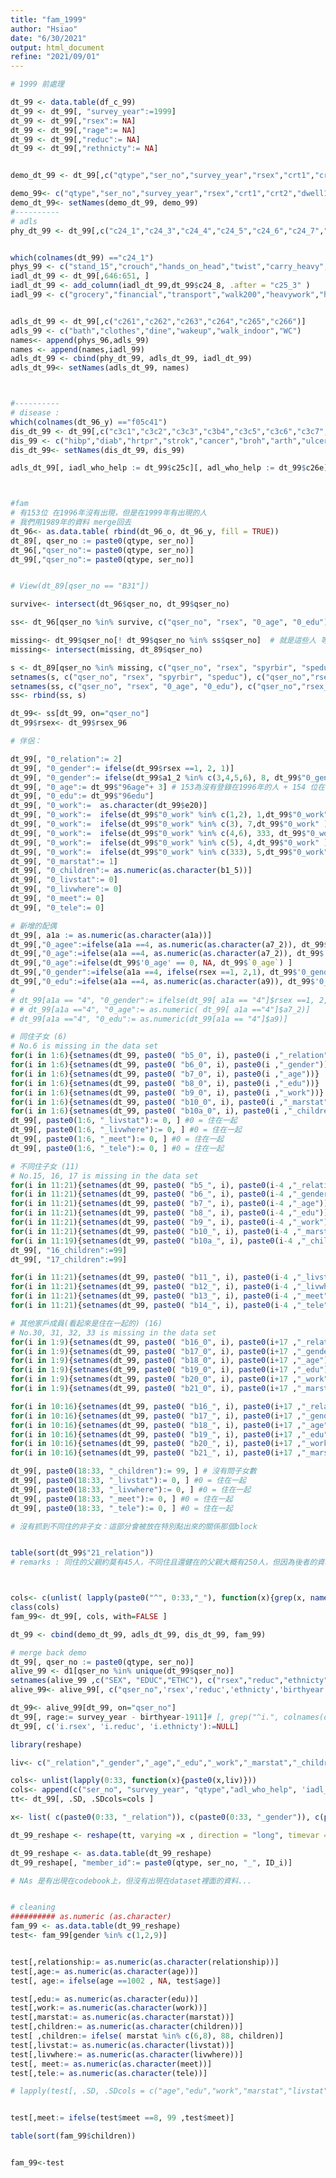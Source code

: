 ```yaml
---
title: "fam_1999"
author: "Hsiao"
date: "6/30/2021"
output: html_document
refine: "2021/09/01"
---
```


<!-- ```{r} -->
<!-- library(data.table) -->
<!-- load("/Users/hsiao/Desktop/Projects/HRS_Chao/data_merge.RData") -->

<!-- ``` -->




```r
# 1999 前處理

dt_99 <- data.table(df_c_99)
dt_99 <- dt_99[, "survey_year":=1999]
dt_99 <- dt_99[,"rsex":= NA]
dt_99 <- dt_99[,"rage":= NA]
dt_99 <- dt_99[,"reduc":= NA]
dt_99 <- dt_99[,"rethnicty":= NA]


demo_dt_99 <- dt_99[,c("qtype","ser_no","survey_year","rsex","crt1","crt2","f01","f02","reduc","rethnicty","a1_2","b1_5","b15","c1","e1_2","e6","c13b","c13c","c27","c28","c29","c30"),]

demo_99<- c("qtype","ser_no","survey_year","rsex","crt1","crt2","dwell1","dwell2","reduc","ethnicty","marstat","nchldrn","ntothh","hlgenrat","rwstat","worktype","nomihosp","hosphp1","cursmoke","curdrink","curchew","frqsport")
demo_dt_99<- setNames(demo_dt_99, demo_99)
#----------
# adls
phy_dt_99 <- dt_99[,c("c24_1","c24_3","c24_4","c24_5","c24_6","c24_7","c24_9"),]


which(colnames(dt_99) =="c24_1")
phys_99 <- c("stand_15","crouch","hands_on_head","twist","carry_heavy","run","staris")
iadl_dt_99 <- dt_99[,646:651, ]
iadl_dt_99 <- add_column(iadl_dt_99,dt_99$c24_8, .after = "c25_3" )
iadl_99 <- c("grocery","financial","transport","walk200","heavywork","housework","telehphone")


adls_dt_99 <- dt_99[,c("c261","c262","c263","c264","c265","c266")]
adls_99 <- c("bath","clothes","dine","wakeup","walk_indoor","WC")
names<- append(phys_96,adls_99)
names <- append(names,iadl_99)
adls_dt_99 <- cbind(phy_dt_99, adls_dt_99, iadl_dt_99)
adls_dt_99<- setNames(adls_dt_99, names)



#----------
# disease : 
which(colnames(dt_96_y) =="f05c41")
dis_dt_99 <- dt_99[,c("c3c1","c3c2","c3c3","c3b4","c3c5","c3c6","c3c7","c3c8","c3c9","c3_10","c3c11","c3c12","c3c13","c3c14"),]
dis_99 <- c("hibp","diab","hrtpr","strok","cancer","broh","arth","ulcer","livpr","hipbone","catar","kiddi","gout","spur")
dis_dt_99<- setNames(dis_dt_99, dis_99)

adls_dt_99[, iadl_who_help := dt_99$c25c][, adl_who_help := dt_99$c26e][, iadl_who_help:= ifelse(dt_99$c25b ==0, 0, iadl_who_help)]




```


```r
#fam
# 有153位 在1996年沒有出現，但是在1999年有出現的人
# 我們用1989年的資料 merge回去
dt_96<- as.data.table( rbind(dt_96_o, dt_96_y, fill = TRUE))
dt_89[, qser_no := paste0(qtype, ser_no)]
dt_96[,"qser_no":= paste0(qtype, ser_no)]
dt_99[,"qser_no":= paste0(qtype, ser_no)]


# View(dt_89[qser_no == "B31"])

survive<- intersect(dt_96$qser_no, dt_99$qser_no)

ss<- dt_96[qser_no %in% survive, c("qser_no", "rsex", "0_age", "0_edu")]

missing<- dt_99$qser_no[! dt_99$qser_no %in% ss$qser_no]  # 就是這些人 等1993年的資料來再處理
missing<- intersect(missing, dt_89$qser_no)

s <- dt_89[qser_no %in% missing, c("qser_no", "rsex", "spyrbir", "speduc")]
setnames(s, c("qser_no", "rsex", "spyrbir", "speduc"), c("qser_no","rsex_96", "96age", "96edu"))
setnames(ss, c("qser_no", "rsex", "0_age", "0_edu"), c("qser_no","rsex_96", "96age", "96edu"))
ss<- rbind(ss, s)

dt_99<- ss[dt_99, on="qser_no"]
dt_99$rsex<- dt_99$rsex_96

# 伴侶：

dt_99[, "0_relation":= 2] 
dt_99[, "0_gender":= ifelse(dt_99$rsex ==1, 2, 1)] 
dt_99[, "0_gender":= ifelse(dt_99$a1_2 %in% c(3,4,5,6), 8, dt_99$"0_gender")]  # 不同住的配偶會在這裡被清掉
dt_99[, "0_age":= dt_99$"96age"+ 3] # 153為沒有登錄在1996年的人 + 154 位在1996年就 missing的人 # 抓回來後還有174人
dt_99[, "0_edu":= dt_99$"96edu"]
dt_99[, "0_work":=  as.character(dt_99$e20)]
dt_99[, "0_work":=  ifelse(dt_99$"0_work" %in% c(1,2), 1,dt_99$"0_work" ) ] # 有工作，有工作但現在沒去做
dt_99[, "0_work":=  ifelse(dt_99$"0_work" %in% c(3), 7,dt_99$"0_work" ) ] # 幫忙家裡做
dt_99[, "0_work":=  ifelse(dt_99$"0_work" %in% c(4,6), 333, dt_99$"0_work" ) ] # 失業或是退休
dt_99[, "0_work":=  ifelse(dt_99$"0_work" %in% c(5), 4,dt_99$"0_work" ) ] # 家務事
dt_99[, "0_work":=  ifelse(dt_99$"0_work" %in% c(333), 5,dt_99$"0_work" ) ] # 家務事
dt_99[, "0_marstat":= 1]
dt_99[, "0_children":= as.numeric(as.character(b1_5))]
dt_99[, "0_livstat":= 0]
dt_99[, "0_livwhere":= 0]
dt_99[, "0_meet":= 0]
dt_99[, "0_tele":= 0]

# 新增的配偶
dt_99[, a1a := as.numeric(as.character(a1a))]
dt_99[,"0_agee":=ifelse(a1a ==4, as.numeric(as.character(a7_2)), dt_99$'0_age') ]
dt_99[,"0_age":=ifelse(a1a ==4, as.numeric(as.character(a7_2)), dt_99$'0_age') ]
dt_99[,"0_age":=ifelse(dt_99$'0_age' == 0, NA, dt_99$`0_age`) ]
dt_99[,"0_gender":=ifelse(a1a ==4, ifelse(rsex ==1, 2,1), dt_99$'0_gender') ]
dt_99[,"0_edu":=ifelse(a1a ==4, as.numeric(as.character(a9)), dt_99$'0_edu') ]
# 
# dt_99[a1a == "4", "0_gender":= ifelse(dt_99[ a1a == "4"]$rsex ==1, 2, 1)] 
# # dt_99[a1a =="4", "0_age":= as.numeric( dt_99[ a1a =="4"]$a7_2)]
# dt_99[a1a =="4", "0_edu":= as.numeric(dt_99[a1a == "4"]$a9)]

# 同住子女 (6)
# No.6 is missing in the data set
for(i in 1:6){setnames(dt_99, paste0( "b5_0", i), paste0(i ,"_relation"))}
for(i in 1:6){setnames(dt_99, paste0( "b6_0", i), paste0(i ,"_gender"))}
for(i in 1:6){setnames(dt_99, paste0( "b7_0", i), paste0(i ,"_age"))}
for(i in 1:6){setnames(dt_99, paste0( "b8_0", i), paste0(i ,"_edu"))}
for(i in 1:6){setnames(dt_99, paste0( "b9_0", i), paste0(i ,"_work"))}
for(i in 1:6){setnames(dt_99, paste0( "b10_0", i), paste0(i ,"_marstat"))}
for(i in 1:6){setnames(dt_99, paste0( "b10a_0", i), paste0(i ,"_children"))}
dt_99[, paste0(1:6, "_livstat"):= 0, ] #0 = 住在一起
dt_99[, paste0(1:6, "_livwhere"):= 0, ] #0 = 住在一起
dt_99[, paste0(1:6, "_meet"):= 0, ] #0 = 住在一起
dt_99[, paste0(1:6, "_tele"):= 0, ] #0 = 住在一起

# 不同住子女 (11)
# No.15, 16, 17 is missing in the data set
for(i in 11:21){setnames(dt_99, paste0( "b5_", i), paste0(i-4 ,"_relation"))}
for(i in 11:21){setnames(dt_99, paste0( "b6_", i), paste0(i-4 ,"_gender"))}
for(i in 11:21){setnames(dt_99, paste0( "b7_", i), paste0(i-4 ,"_age"))}
for(i in 11:21){setnames(dt_99, paste0( "b8_", i), paste0(i-4 ,"_edu"))}
for(i in 11:21){setnames(dt_99, paste0( "b9_", i), paste0(i-4 ,"_work"))}
for(i in 11:21){setnames(dt_99, paste0( "b10_", i), paste0(i-4 ,"_marstat"))}
for(i in 11:19){setnames(dt_99, paste0( "b10a_", i), paste0(i-4 ,"_children"))} # 20 and 21 is missing
dt_99[, "16_children":=99]
dt_99[, "17_children":=99]

for(i in 11:21){setnames(dt_99, paste0( "b11_", i), paste0(i-4 ,"_livstat"))}
for(i in 11:21){setnames(dt_99, paste0( "b12_", i), paste0(i-4 ,"_livwhere"))}
for(i in 11:21){setnames(dt_99, paste0( "b13_", i), paste0(i-4 ,"_meet"))}
for(i in 11:21){setnames(dt_99, paste0( "b14_", i), paste0(i-4 ,"_tele"))}

# 其他家戶成員(看起來是住在一起的) (16)
# No.30, 31, 32, 33 is missing in the data set
for(i in 1:9){setnames(dt_99, paste0( "b16_0", i), paste0(i+17 ,"_relation"))}
for(i in 1:9){setnames(dt_99, paste0( "b17_0", i), paste0(i+17 ,"_gender"))}
for(i in 1:9){setnames(dt_99, paste0( "b18_0", i), paste0(i+17 ,"_age"))}
for(i in 1:9){setnames(dt_99, paste0( "b19_0", i), paste0(i+17 ,"_edu"))}
for(i in 1:9){setnames(dt_99, paste0( "b20_0", i), paste0(i+17 ,"_work"))}
for(i in 1:9){setnames(dt_99, paste0( "b21_0", i), paste0(i+17 ,"_marstat"))}

for(i in 10:16){setnames(dt_99, paste0( "b16_", i), paste0(i+17 ,"_relation"))}
for(i in 10:16){setnames(dt_99, paste0( "b17_", i), paste0(i+17 ,"_gender"))}
for(i in 10:16){setnames(dt_99, paste0( "b18_", i), paste0(i+17 ,"_age"))}
for(i in 10:16){setnames(dt_99, paste0( "b19_", i), paste0(i+17 ,"_edu"))}
for(i in 10:16){setnames(dt_99, paste0( "b20_", i), paste0(i+17 ,"_work"))}
for(i in 10:16){setnames(dt_99, paste0( "b21_", i), paste0(i+17 ,"_marstat"))}

dt_99[, paste0(18:33, "_children"):= 99, ] # 沒有問子女數
dt_99[, paste0(18:33, "_livstat"):= 0, ] #0 = 住在一起
dt_99[, paste0(18:33, "_livwhere"):= 0, ] #0 = 住在一起
dt_99[, paste0(18:33, "_meet"):= 0, ] #0 = 住在一起
dt_99[, paste0(18:33, "_tele"):= 0, ] #0 = 住在一起

# 沒有抓到不同住的非子女：這部分會被放在特別點出來的關係那個block


table(sort(dt_99$"21_relation"))
# remarks : 同住的父親約莫有45人，不同住且還健在的父親大概有250人，但因為後者的資料是被算在：與個案的關係，所以我在想是不是不需要記錄（可能會抓到重複）



cols<- c(unlist( lapply(paste0("^", 0:33,"_"), function(x){grep(x, names(dt_99), value = T)})))
class(cols)
fam_99<- dt_99[, cols, with=FALSE ]

dt_99 <- cbind(demo_dt_99, adls_dt_99, dis_dt_99, fam_99)

# merge back demo 
dt_99[, qser_no := paste0(qtype, ser_no)]
alive_99 <- d1[qser_no %in% unique(dt_99$qser_no)]
setnames(alive_99 ,c("SEX", "EDUC","ETHC"), c("rsex","reduc","ethnicty"))
alive_99<- alive_99[, c("qser_no",'rsex','reduc','ethnicty','birthyear')]

dt_99<- alive_99[dt_99, on="qser_no"]
dt_99[, rage:= survey_year - birthyear-1911]# [, grep("^i.", colnames(dt_99)) :=NULL ]
dt_99[, c('i.rsex', 'i.reduc', 'i.ethnicty'):=NULL]

```


```r
library(reshape)

liv<- c("_relation","_gender","_age","_edu","_work","_marstat","_children","_livstat","_livwhere","_meet","_tele")

cols<- unlist(lapply(0:33, function(x){paste0(x,liv)}))
cols<- append(c("ser_no", "survey_year", "qtype","adl_who_help", 'iadl_who_help'), cols)
tt<- dt_99[, .SD, .SDcols=cols ] 

x<- list( c(paste0(0:33, "_relation")), c(paste0(0:33, "_gender")), c(paste0(0:33, "_age")), c(paste0(0:33,"_edu")), c(paste0(0:33, "_work")), c(paste0(0:33, "_marstat")), c(paste0(0:33, "_children")), c(paste0(0:33, "_livstat")), c(paste0(0:33, "_livwhere")), c(paste0(0:33, "_meet")), c(paste0(0:33, "_tele")))

dt_99_reshape <- reshape(tt, varying =x , direction = "long", timevar = "ID_i", idvar = c("ser_no", "survey_year", "qtype","adl_who_help", 'iadl_who_help') , v.names = c("relationship","gender","age","edu","work","marstat","children","livstat","livwhere","meet","tele"))

dt_99_reshape <- as.data.table(dt_99_reshape)
dt_99_reshape[, "member_id":= paste0(qtype, ser_no, "_", ID_i)]

# NAs 是有出現在codebook上，但沒有出現在dataset裡面的資料...



```

```r
# cleaning 
########## as.numeric (as.character)
fam_99 <- as.data.table(dt_99_reshape)
test<- fam_99[gender %in% c(1,2,9)]


test[,relationship:= as.numeric(as.character(relationship))]
test[,age:= as.numeric(as.character(age))]
test[, age:= ifelse(age ==1002 , NA, test$age)]

test[,edu:= as.numeric(as.character(edu))]
test[,work:= as.numeric(as.character(work))]
test[,marstat:= as.numeric(as.character(marstat))]
test[,children:= as.numeric(as.character(children))]
test[ ,children:= ifelse( marstat %in% c(6,8), 88, children)]
test[,livstat:= as.numeric(as.character(livstat))]
test[,livwhere:= as.numeric(as.character(livwhere))]
test[, meet:= as.numeric(as.character(meet))]
test[,tele:= as.numeric(as.character(tele))]

# lapply(test[, .SD, .SDcols = c("age","edu","work","marstat","livstat","livwhere","meet","tele")], as.numeric)


test[,meet:= ifelse(test$meet ==8, 99 ,test$meet)]

table(sort(fam_99$children))


fam_99<-test
```



<!-- ```{r} -->
<!-- # find other sources for spouses age  -->

<!-- library('foreign') -->


<!-- s<- read.spss("/Users/Ano/Desktop/HRS_Chao/ELDATA/ELDATA89/SPSS/deck1.sav", to.data.frame = TRUE) -->
<!-- # 目前無法 -->
<!-- ``` -->



















